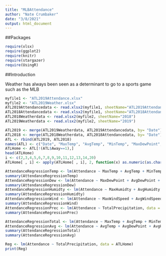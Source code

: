```yaml
---
title: "MLBAttendance"
author: "Nate Crumbaker"
date: "3/8/2021"
output: html_document
---
```

##Packages

```r
require(xlsx)
require(ggplot2)
require(knitr)
require(stargazer)
require(UsingR)
```

##Introduction

Weather has always been seen as a determinant to go to a sports game such as the MLB

```r
myfile1 <- "ATL2019Attendance.xlsx"
myfile2 <- "ATL2019Weather.xlsx"
ATL2019Attendancedata <- read.xlsx2(myfile1, sheetName="ATL2019Attendance")
ATL2018Attendancedata <- read.xlsx2(myfile1, sheetName="ATL2018Attendance")
ATL2018Weatherdata <- read.xlsx2(myfile2, sheetName="2018")
ATL2019Weatherdata <- read.xlsx2(myfile2, sheetName="2019")

```
```r
ATL2019 <- merge(ATL2019Weatherdata, ATL2019Attendancedata, by= "Date")
ATL2018 <- merge(ATL2018Weatherdata, ATL2018Attendancedata, by= "Date")
ATL <- rbind(ATL2019, ATL2018)
names(ATL) <- c("Date", "MaxTemp", "AvgTemp", "MinTemp", "MaxDewPoint", "AvgDewPoint", "MinDewPoint", "MaxHumidty", "AvgHumidty", "MinHumidty", "MaxWindSpeed", "AvgWindSpeed", "MinWindSpeed", "TotalPrecipitation", "Game", "X", "Team", "Away", "Opp", "Attendance")
ATLHome <- ATL[!(ATL$Away==1),]
head(ATLHome)
i <- c(2,3,4,5,6,7,8,9,10,11,12,13,14,20)
ATLHome[ , i] <- apply(ATLHome[ , i], 2, function(x) as.numeric(as.character(x)))
```
```r
AttendanceRegressionTemp <- lm(Attendance ~ MaxTemp + AvgTemp + MinTemp, data = ATLHome)
summary(AttendanceRegressionTemp)
AttendanceRegressionDew <- lm(Attendance ~ MaxDewPoint + AvgDewPoint + MinDewPoint, data = ATLHome)
summary(AttendanceRegressionDew)
AttendanceRegressionHumidty <- lm(Attendance ~ MaxHumidty + AvgHumidty + MinHumidty, data = ATLHome)
summary(AttendanceRegressionHumidty)
AttendanceRegressionWind <- lm(Attendance ~ MaxWindSpeed + AvgWindSpeed + MinWindSpeed, data = ATLHome)
summary(AttendanceRegressionWind)
AttendanceRegressionPrec <- lm(Attendance ~ TotalPrecipitation, data = ATLHome)
summary(AttendanceRegressionPrec)
```
```r
AttendanceRegressionTotal <- lm(Attendance ~ MaxTemp + AvgTemp + MinTemp + MaxDewPoint + AvgDewPoint + MinDewPoint + MaxHumidty + AvgHumidty + MinHumidty + MaxWindSpeed + AvgWindSpeed + MinWindSpeed + TotalPrecipitation, data = ATLHome)
AttendanceRegressionAvg <- lm(Attendance ~ AvgTemp + AvgDewPoint + AvgHumidty + AvgWindSpeed +TotalPrecipitation, data = ATLHome)
summary(AttendanceRegressionTotal)
summary(AttendanceRegressionAvg)
```
```r
Reg <- lm(Attendance ~ TotalPrecipitation, data = ATLHome)
print(Reg)
```